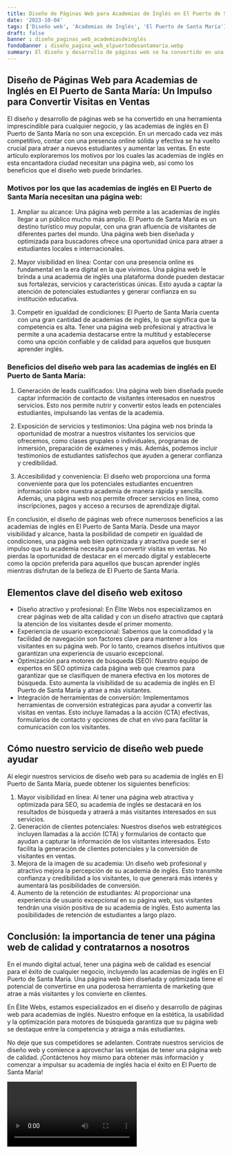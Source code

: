 ```yaml
---
title: Diseño de Páginas Web para Academias de Inglés en El Puerto de Santa María
date: '2023-10-04'
tags: ['Diseño web', 'Academias de Inglés', 'El Puerto de Santa María']
draft: false
banner : diseño_paginas_web_academiasdeinglés
fondoBanner : diseño_pagina_web_elpuertodesantamaría.webp
summary: El diseño y desarrollo de páginas web se ha convertido en una herramienta imprescindible para cualquier negocio, y las academias de inglés en El Puerto de Santa María no son una excepción. En un mercado cada vez más competitivo, contar con una presencia online sólida y efectiva se ha vuelto crucial para atraer a nuevos estudiantes y aumentar las ventas. En este artículo exploraremos los motivos por los cuales las academias de inglés en esta encantadora ciudad necesitan una página web, así como los beneficios que el diseño web puede brindarles.
---
```


## Diseño de Páginas Web para Academias de Inglés en El Puerto de Santa María: Un Impulso para Convertir Visitas en Ventas

El diseño y desarrollo de páginas web se ha convertido en una herramienta imprescindible para cualquier negocio, y las academias de inglés en El Puerto de Santa María no son una excepción. En un mercado cada vez más competitivo, contar con una presencia online sólida y efectiva se ha vuelto crucial para atraer a nuevos estudiantes y aumentar las ventas. En este artículo exploraremos los motivos por los cuales las academias de inglés en esta encantadora ciudad necesitan una página web, así como los beneficios que el diseño web puede brindarles.

### Motivos por los que las academias de inglés en El Puerto de Santa María necesitan una página web:

1. Ampliar su alcance: Una página web permite a las academias de inglés llegar a un público mucho más amplio. El Puerto de Santa María es un destino turístico muy popular, con una gran afluencia de visitantes de diferentes partes del mundo. Una página web bien diseñada y optimizada para buscadores ofrece una oportunidad única para atraer a estudiantes locales e internacionales.

2. Mayor visibilidad en línea: Contar con una presencia online es fundamental en la era digital en la que vivimos. Una página web le brinda a una academia de inglés una plataforma donde pueden destacar sus fortalezas, servicios y características únicas. Esto ayuda a captar la atención de potenciales estudiantes y generar confianza en su institución educativa.

3. Competir en igualdad de condiciones: El Puerto de Santa María cuenta con una gran cantidad de academias de inglés, lo que significa que la competencia es alta. Tener una página web profesional y atractiva le permite a una academia destacarse entre la multitud y establecerse como una opción confiable y de calidad para aquellos que busquen aprender inglés.

### Beneficios del diseño web para las academias de inglés en El Puerto de Santa María:

1. Generación de leads cualificados: Una página web bien diseñada puede captar información de contacto de visitantes interesados en nuestros servicios. Esto nos permite nutrir y convertir estos leads en potenciales estudiantes, impulsando las ventas de la academia.

2. Exposición de servicios y testimonios: Una página web nos brinda la oportunidad de mostrar a nuestros visitantes los servicios que ofrecemos, como clases grupales o individuales, programas de inmersión, preparación de exámenes y más. Además, podemos incluir testimonios de estudiantes satisfechos que ayuden a generar confianza y credibilidad.

3. Accesibilidad y conveniencia: El diseño web proporciona una forma conveniente para que los potenciales estudiantes encuentren información sobre nuestra academia de manera rápida y sencilla. Además, una página web nos permite ofrecer servicios en línea, como inscripciones, pagos y acceso a recursos de aprendizaje digital.

En conclusión, el diseño de páginas web ofrece numerosos beneficios a las academias de inglés en El Puerto de Santa María. Desde una mayor visibilidad y alcance, hasta la posibilidad de competir en igualdad de condiciones, una página web bien optimizada y atractiva puede ser el impulso que tu academia necesita para convertir visitas en ventas. No pierdas la oportunidad de destacar en el mercado digital y establecerte como la opción preferida para aquellos que buscan aprender inglés mientras disfrutan de la belleza de El Puerto de Santa María.

<GifSeo />

<Cta />

## Elementos clave del diseño web exitoso

- Diseño atractivo y profesional: En Élite Webs nos especializamos en crear páginas web de alta calidad y con un diseño atractivo que captará la atención de los visitantes desde el primer momento.
- Experiencia de usuario excepcional: Sabemos que la comodidad y la facilidad de navegación son factores clave para mantener a los visitantes en su página web. Por lo tanto, creamos diseños intuitivos que garantizan una experiencia de usuario excepcional.
- Optimización para motores de búsqueda (SEO): Nuestro equipo de expertos en SEO optimiza cada página web que creamos para garantizar que se clasifiquen de manera efectiva en los motores de búsqueda. Esto aumenta la visibilidad de su academia de inglés en El Puerto de Santa María y atrae a más visitantes.
- Integración de herramientas de conversión: Implementamos herramientas de conversión estratégicas para ayudar a convertir las visitas en ventas. Esto incluye llamadas a la acción (CTA) efectivas, formularios de contacto y opciones de chat en vivo para facilitar la comunicación con los visitantes.

## Cómo nuestro servicio de diseño web puede ayudar

Al elegir nuestros servicios de diseño web para su academia de inglés en El Puerto de Santa María, puede obtener los siguientes beneficios:

1. Mayor visibilidad en línea: Al tener una página web atractiva y optimizada para SEO, su academia de inglés se destacará en los resultados de búsqueda y atraerá a más visitantes interesados en sus servicios.
2. Generación de clientes potenciales: Nuestros diseños web estratégicos incluyen llamadas a la acción (CTA) y formularios de contacto que ayudan a capturar la información de los visitantes interesados. Esto facilita la generación de clientes potenciales y la conversión de visitantes en ventas.
3. Mejora de la imagen de su academia: Un diseño web profesional y atractivo mejora la percepción de su academia de inglés. Esto transmite confianza y credibilidad a los visitantes, lo que generará más interés y aumentará las posibilidades de conversión.
4. Aumento de la retención de estudiantes: Al proporcionar una experiencia de usuario excepcional en su página web, sus visitantes tendrán una visión positiva de su academia de inglés. Esto aumenta las posibilidades de retención de estudiantes a largo plazo.

## Conclusión: la importancia de tener una página web de calidad y contratarnos a nosotros

En el mundo digital actual, tener una página web de calidad es esencial para el éxito de cualquier negocio, incluyendo las academias de inglés en El Puerto de Santa María. Una página web bien diseñada y optimizada tiene el potencial de convertirse en una poderosa herramienta de marketing que atrae a más visitantes y los convierte en clientes.

En Élite Webs, estamos especializados en el diseño y desarrollo de páginas web para academias de inglés. Nuestro enfoque en la estética, la usabilidad y la optimización para motores de búsqueda garantiza que su página web se destaque entre la competencia y atraiga a más estudiantes.

No deje que sus competidores se adelanten. Contrate nuestros servicios de diseño web y comience a aprovechar las ventajas de tener una página web de calidad. ¡Contáctenos hoy mismo para obtener más información y comenzar a impulsar su academia de inglés hacia el éxito en El Puerto de Santa María!

<Video />

<CtaBot job='Academias de Inglés' city='El Puerto de Santa María'/>

<Gmaps query='El Puerto de Santa María+españa+maps' />